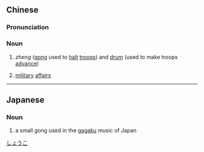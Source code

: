 {{also|钲鼓}}
==Chinese==
{{zh-forms|s=钲鼓}}

===Pronunciation===
{{zh-pron
|m=zhēnggǔ
|cat=n
}}

===Noun===
{{zh-noun}}

# {{lb|zh|literary}} ''zheng'' ([[gong]] used to [[halt]] [[troop]]s) and [[drum]] (used to make troops [[advance]])
# {{lb|zh|literary|figurative}} [[military]] [[affair]]s

----

==Japanese==
{{ja-kanjitab|しょう|こ|yomi=o}}

===Noun===
{{ja-noun|しょうこ|hhira=しやうこ}}

# a small gong used in the [[gagaku]] music of Japan

[[Category:ja:Musical instruments|しょうこ]]